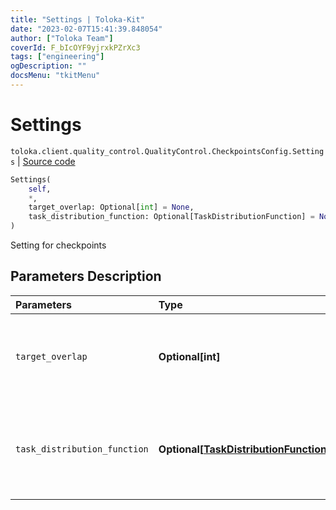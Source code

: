 ```yaml
---
title: "Settings | Toloka-Kit"
date: "2023-02-07T15:41:39.848054"
author: ["Toloka Team"]
coverId: F_bIcOYF9yjrxkPZrXc3
tags: ["engineering"]
ogDescription: ""
docsMenu: "tkitMenu"
---
```


# Settings
`toloka.client.quality_control.QualityControl.CheckpointsConfig.Settings` | [Source code](https://github.com/Toloka/toloka-kit/blob/v1.1.3/src/client/quality_control.py#L93)

```python
Settings(
    self,
    *,
    target_overlap: Optional[int] = None,
    task_distribution_function: Optional[TaskDistributionFunction] = None
)
```

Setting for checkpoints

## Parameters Description

| Parameters | Type | Description |
| :----------| :----| :-----------|
`target_overlap`|**Optional\[int\]**|<p>Overlap in tasks with majority opinion verification.</p>
`task_distribution_function`|**Optional\[[TaskDistributionFunction](/docs-new/toloka-kit/reference/toloka.client.task_distribution_function.TaskDistributionFunction)\]**|<p>Distribution of tasks with majority opinion verification.</p>

